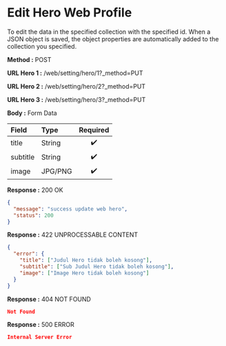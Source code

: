 
# Edit Hero Web Profile

To edit the data in the specified collection with the specified id.
When a JSON object is saved, the object properties are automatically added to the collection you specified.

**Method :** <Badge variant="success">POST</Badge>

**URL Hero 1 :** <Badge variant="dark">/web/setting/hero/1?\_method=PUT</Badge>

**URL Hero 2 :** <Badge variant="dark">/web/setting/hero/2?\_method=PUT</Badge>

**URL Hero 3 :** <Badge variant="dark">/web/setting/hero/3?\_method=PUT</Badge>

**Body :** <Badge variant="warning">Form Data</Badge>

| Field    | Type    | Required |
| :------- | :------ | :------: |
| title    | String  |    ✔️    |
| subtitle | String  |    ✔️    |
| image    | JPG/PNG |    ✔️    |

**Response :** <BadgeOutline variant="success">200 OK</BadgeOutline>

```json
{
  "message": "success update web hero",
  "status": 200
}
```

**Response :** <BadgeOutline variant="info">422 UNPROCESSABLE CONTENT</BadgeOutline>

```json
{
  "error": {
    "title": ["Judul Hero tidak boleh kosong"],
    "subtitle": ["Sub Judul Hero tidak boleh kosong"],
    "image": ["Image Hero tidak boleh kosong"]
  }
}
```

**Response :** <BadgeOutline variant="warning">404 NOT FOUND</BadgeOutline>

```json
Not Found
```

**Response :** <BadgeOutline variant="danger">500 ERROR</BadgeOutline>

```json
Internal Server Error
```
